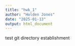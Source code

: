 ```yaml
---
title: "hwk_1"
author: "Holden Jones"
date: "2025-01-13"
output: html_document
---
```


test git directory establishment